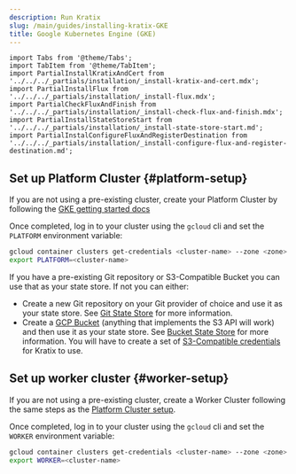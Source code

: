 ```yaml
---
description: Run Kratix
slug: /main/guides/installing-kratix-GKE
title: Google Kubernetes Engine (GKE)
---
```


```mdx-code-block
import Tabs from '@theme/Tabs';
import TabItem from '@theme/TabItem';
import PartialInstallKratixAndCert from '../../../_partials/installation/_install-kratix-and-cert.mdx';
import PartialInstallFlux from '../../../_partials/installation/_install-flux.mdx';
import PartialCheckFluxAndFinish from '../../../_partials/installation/_install-check-flux-and-finish.mdx';
import PartialInstallStateStoreStart from  '../../../_partials/installation/_install-state-store-start.md';
import PartialInstalConfigureFluxAndRegisterDestination from  '../../../_partials/installation/_install-configure-flux-and-register-destination.md';
```

## Set up Platform Cluster {#platform-setup}

If you are not using a pre-existing cluster, create your Platform Cluster by
following the [GKE getting started docs](https://cloud.google.com/kubernetes-engine/docs/concepts/kubernetes-engine-overview) 

Once completed, log in to your cluster using the `gcloud` cli and set the `PLATFORM` environment
variable:

```bash
gcloud container clusters get-credentials <cluster-name> --zone <zone> --project <project-name>
export PLATFORM=<cluster-name>
```


<PartialInstallKratixAndCert />

<PartialInstallStateStoreStart />

If you have a pre-existing Git repository or S3-Compatible Bucket you can use that as your
state store. If not you can either:

- Create a new Git repository on your Git provider of choice and use it as your state
  store. See [Git State Store](/main/reference/statestore/gitstatestore) for
  more information.
- Create a [GCP Bucket](https://cloud.google.com/storage/docs/creating-buckets)
  (anything that implements the S3 API will work) and then use it as your state
  store. See [Bucket State Store](/main/reference/statestore/bucketstatestore)
  for more information. You will have to create a set of [S3-Compatible
  credentials](https://cloud.google.com/storage/docs/interoperability) for
  Kratix to use.


## Set up worker cluster {#worker-setup}

If you are not using a pre-existing cluster, create a Worker Cluster following
the same steps as the [Platform Cluster setup](#platform-setup).

Once completed, log in to your cluster using the `gcloud` cli and set the `WORKER` environment
variable:

```bash
gcloud container clusters get-credentials <cluster-name> --zone <zone> --project <project-name>
export WORKER=<cluster-name>
```

<PartialInstallFlux />

<PartialInstalConfigureFluxAndRegisterDestination/>

<PartialCheckFluxAndFinish />
